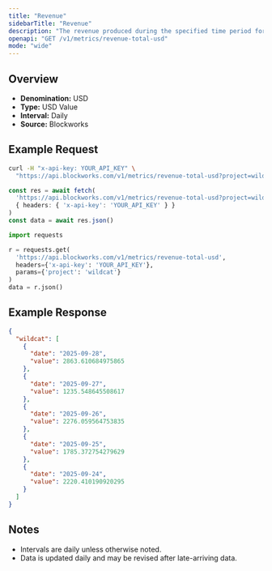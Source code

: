 ```yaml
---
title: "Revenue"
sidebarTitle: "Revenue"
description: "The revenue produced during the specified time period for given project."
openapi: "GET /v1/metrics/revenue-total-usd"
mode: "wide"
---
```


## Overview

- **Denomination:** USD
- **Type:** USD Value
- **Interval:** Daily
- **Source:** Blockworks

## Example Request

<CodeGroup>

```bash cURL
curl -H "x-api-key: YOUR_API_KEY" \
  "https://api.blockworks.com/v1/metrics/revenue-total-usd?project=wildcat"
```

```typescript TypeScript
const res = await fetch(
  'https://api.blockworks.com/v1/metrics/revenue-total-usd?project=wildcat',
  { headers: { 'x-api-key': 'YOUR_API_KEY' } }
)
const data = await res.json()
```

```python Python
import requests

r = requests.get(
  'https://api.blockworks.com/v1/metrics/revenue-total-usd',
  headers={'x-api-key': 'YOUR_API_KEY'},
  params={'project': 'wildcat'}
)
data = r.json()
```

</CodeGroup>

## Example Response

```json
{
  "wildcat": [
    {
      "date": "2025-09-28",
      "value": 2863.610684975865
    },
    {
      "date": "2025-09-27",
      "value": 1235.548645508617
    },
    {
      "date": "2025-09-26",
      "value": 2276.059564753835
    },
    {
      "date": "2025-09-25",
      "value": 1785.372754279629
    },
    {
      "date": "2025-09-24",
      "value": 2220.410190920295
    }
  ]
}
```

## Notes
- Intervals are daily unless otherwise noted.
- Data is updated daily and may be revised after late-arriving data.